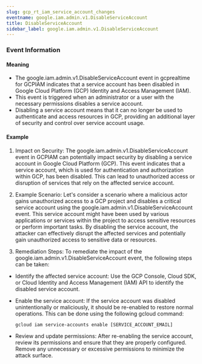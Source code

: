 ```yaml
--- 
slug: gcp_rt_iam_service_account_changes
eventname: google.iam.admin.v1.DisableServiceAccount
title: DisableServiceAccount
sidebar_label: google.iam.admin.v1.DisableServiceAccount
---
```

                       
### Event Information

#### Meaning

- The google.iam.admin.v1.DisableServiceAccount event in gcprealtime for GCPIAM indicates that a service account has been disabled in Google Cloud Platform (GCP) Identity and Access Management (IAM).
- This event is triggered when an administrator or a user with the necessary permissions disables a service account.
- Disabling a service account means that it can no longer be used to authenticate and access resources in GCP, providing an additional layer of security and control over service account usage.

#### Example

1. Impact on Security: The google.iam.admin.v1.DisableServiceAccount event in GCPIAM can potentially impact security by disabling a service account in Google Cloud Platform (GCP). This event indicates that a service account, which is used for authentication and authorization within GCP, has been disabled. This can lead to unauthorized access or disruption of services that rely on the affected service account.

2. Example Scenario: Let's consider a scenario where a malicious actor gains unauthorized access to a GCP project and disables a critical service account using the google.iam.admin.v1.DisableServiceAccount event. This service account might have been used by various applications or services within the project to access sensitive resources or perform important tasks. By disabling the service account, the attacker can effectively disrupt the affected services and potentially gain unauthorized access to sensitive data or resources.

3. Remediation Steps: To remediate the impact of the google.iam.admin.v1.DisableServiceAccount event, the following steps can be taken:

- Identify the affected service account: Use the GCP Console, Cloud SDK, or Cloud Identity and Access Management (IAM) API to identify the disabled service account.
- Enable the service account: If the service account was disabled unintentionally or maliciously, it should be re-enabled to restore normal operations. This can be done using the following gcloud command:

  ```
  gcloud iam service-accounts enable [SERVICE_ACCOUNT_EMAIL]
  ```

- Review and update permissions: After re-enabling the service account, review its permissions and ensure that they are properly configured. Remove any unnecessary or excessive permissions to minimize the attack surface.



 